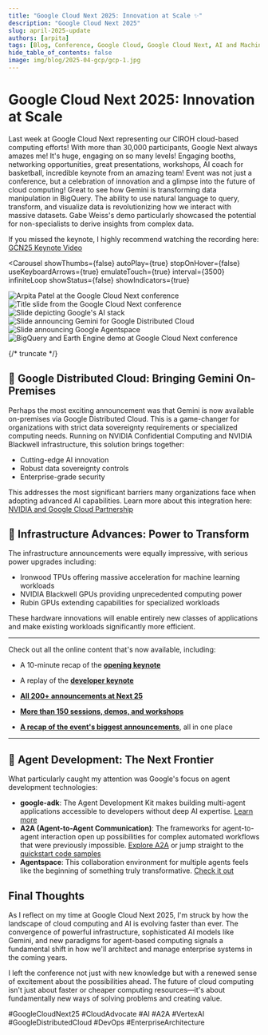 ```yaml
---
title: "Google Cloud Next 2025: Innovation at Scale ✨"
description: "Google Cloud Next 2025"
slug: april-2025-update
authors: [arpita]
tags: [Blog, Conference, Google Cloud, Google Cloud Next, AI and Machine Learning]
hide_table_of_contents: false
image: img/blog/2025-04-gcp/gcp-1.jpg
---
```



# Google Cloud Next 2025: Innovation at Scale

Last week at Google Cloud Next representing our CIROH cloud-based computing efforts! With more than 30,000 participants, Google Next always amazes me! It's huge, engaging on so many levels! Engaging booths, networking opportunities, great presentations, workshops, AI coach for basketball, incredible keynote from an amazing team! Event was not just a conference, but a celebration of innovation and a glimpse into the future of cloud computing! 
Great to see how Gemini is transforming data manipulation in BigQuery. The ability to use natural language to query, transform, and visualize data is revolutionizing how we interact with massive datasets. Gabe Weiss's demo particularly showcased the potential for non-specialists to derive insights from complex data.

If you missed the keynote, I highly recommend watching the recording here: [GCN25 Keynote Video](https://www.youtube.com/live/VABwMpL3JCo?t=3564s)

<Carousel
  showThumbs={false}
  autoPlay={true}
  stopOnHover={false}
  useKeyboardArrows={true}
  emulateTouch={true}
  interval={3500}
  infiniteLoop
  showStatus={false}
  showIndicators={true}
  >
  <div style= {{ display: 'flex', justifyContent: 'center', alignItems: 'center' }}>
    <img src={useBaseUrl("/img/blog/2025-04-gcp/gcp-1.jpg")}
      style={{ width: 'auto', maxHeight: '500px', borderRadius: '8px', boxShadow: '0 4px 8px rgba(0, 0, 0, 0.1)' }}
      alt="Arpita Patel at the Google Cloud Next conference"
      />
  </div>
  <div style= {{ display: 'flex', justifyContent: 'center', alignItems: 'center' }}>
    <img src={useBaseUrl("/img/blog/2025-04-gcp/gcp-2.jpg")}
      style={{ width: 'auto', maxHeight: '500px', borderRadius: '8px', boxShadow: '0 4px 8px rgba(0, 0, 0, 0.1)' }}
      alt="Title slide from the Google Cloud Next conference"
      />
  </div>
  <div style= {{ display: 'flex', justifyContent: 'center', alignItems: 'center' }}>
  <img src={useBaseUrl("/img/blog/2025-04-gcp/gcp-3.jpg")}
    style={{ width: 'auto', maxHeight: '500px', borderRadius: '8px', boxShadow: '0 4px 8px rgba(0, 0, 0, 0.1)' }}
    alt="Slide depicting Google's AI stack"
    />
  </div>
  <div style= {{ display: 'flex', justifyContent: 'center', alignItems: 'center' }}>
  <img src={useBaseUrl("/img/blog/2025-04-gcp/gcp-4.jpg")}
    style={{ width: 'auto', maxHeight: '500px', borderRadius: '8px', boxShadow: '0 4px 8px rgba(0, 0, 0, 0.1)' }}
    alt='Slide announcing Gemini for Google Distributed Cloud'
    />
  </div>
  <div style= {{ display: 'flex', justifyContent: 'center', alignItems: 'center' }}>
  <img src={useBaseUrl("/img/blog/2025-04-gcp/gcp-5.jpg")}
    style={{ width: 'auto', maxHeight: '500px', borderRadius: '8px', boxShadow: '0 4px 8px rgba(0, 0, 0, 0.1)' }}
    alt='Slide announcing Google Agentspace'
    />
  </div>
  <div style= {{ display: 'flex', justifyContent: 'center', alignItems: 'center' }}>
  <img src={useBaseUrl("/img/blog/2025-04-gcp/gcp-6.jpg")}
    style={{ width: 'auto', maxHeight: '500px', borderRadius: '8px', boxShadow: '0 4px 8px rgba(0, 0, 0, 0.1)' }}
    alt="BigQuery and Earth Engine demo at Google Cloud Next conference"
    />
  </div>
</Carousel>

{/* truncate */}

## 📢 Google Distributed Cloud: Bringing Gemini On-Premises  

Perhaps the most exciting announcement was that Gemini is now available on-premises via Google Distributed Cloud. This is a game-changer for organizations with strict data sovereignty requirements or specialized computing needs. Running on NVIDIA Confidential Computing and NVIDIA Blackwell infrastructure, this solution brings together:

* Cutting-edge AI innovation
* Robust data sovereignty controls
* Enterprise-grade security

This addresses the most significant barriers many organizations face when adopting advanced AI capabilities. Learn more about this integration here: [NVIDIA and Google Cloud Partnership](https://blogs.nvidia.com/blog/google-cloud-next-agentic-ai-reasoning/?ncid=so-link-994345)

## 📢 Infrastructure Advances: Power to Transform  

The infrastructure announcements were equally impressive, with serious power upgrades including:

* Ironwood TPUs offering massive acceleration for machine learning workloads
* NVIDIA Blackwell GPUs providing unprecedented computing power
* Rubin GPUs extending capabilities for specialized workloads

These hardware innovations will enable entirely new classes of applications and make existing workloads significantly more efficient.

---
Check out all the online content that's now available, including:

* A 10-minute recap of the **[opening keynote](https://www.youtube.com/watch?v=dwgmfSOZNoQ)**

* A replay of the **[developer keynote](https://cloud.withgoogle.com/next/25/session-library?session=DEVKEY&utm_source=cloud_sfdc&utm_medium=email&utm_campaign=FY25-Q2-global-EXP106-physicalevent-er-next25-mc&utm_content=global_next25_15a_Op_TY_Gen_Physical_P0&utm_term=-&pref=K&mkt_tok=ODA4LUdKVy0zMTQAAAGZ0-XTI1zyO8s06QZoyvgraE3UtbUUHR0uePcaqzFX_xqCAKR4ho4Qwooku00DFireAGAYlcr90vjFdOkYug_UvoFWtCCvWZQ2D0Bc0I3mEv-Pq4aQOho#all)**

* **[All 200+ announcements at Next 25](https://cloud.google.com/blog/topics/google-cloud-next/google-cloud-next-2025-wrap-up?e=48754805&utm_source=cloud_sfdc&utm_medium=email&utm_campaign=FY25-Q2-global-EXP106-physicalevent-er-next25-mc&utm_content=global_next25_15a_Op_TY_Gen_Physical_P0&utm_term=-&pref=K&mkt_tok=ODA4LUdKVy0zMTQAAAGZ0-XTI69fG5pO1vzMqcs_tymd4-sQLUtRJH6j9g_F6FnNE3GwFkGx5qaC_d7bpF6BtvFK849zOz5VS6dCHtDlYAj-Pu4us2FvFnOic887xHl2eU-7N7U)**

* **[More than 150 sessions, demos, and workshops](https://cloud.withgoogle.com/next/25/session-library?mkt_tok=ODA4LUdKVy0zMTQAAAGZ0-XTI3kqz4RKnkWcKk0PQCYROhFCDELXMik1KDwmzDWf41vgL_ELHIf_FBVQXs_dqY4WynUDvgOkY-uWPcTqY1LFvQ5_ZTu-4G3DF3Kiw3jjD2WoUlc#all)**

* **[A recap of the event's biggest announcements](https://blog.google/products/google-cloud/next-2025/?utm_source=cloud_sfdc&utm_medium=email&utm_campaign=FY25-Q2-global-EXP106-physicalevent-er-next25-mc&utm_content=global_next25_15a_Op_TY_Gen_Physical_P0&utm_term=-&pref=K&mkt_tok=ODA4LUdKVy0zMTQAAAGZ0-XTI_yfyMB7QGUk4YFUIc7l-BY4tQW4ngSexZ5T54GQiwNwRk29ld_8wAYWVv39I8lBbtKokyjv8Wrdht9YFpHFVhMj8QeYF5Npd2zgjzvC_iX5wnQ)**, all in one place


---

## 📢 Agent Development: The Next Frontier  

What particularly caught my attention was Google's focus on agent development technologies:

* **google-adk**: The Agent Development Kit makes building multi-agent applications accessible to developers without deep AI expertise. [Learn more](https://developers.googleblog.com/en/agent-development-kit-easy-to-build-multi-agent-applications/)
* **A2A (Agent-to-Agent Communication)**: The frameworks for agent-to-agent interaction open up possibilities for complex automated workflows that were previously impossible. [Explore A2A](https://developers.googleblog.com/en/a2a-a-new-era-of-agent-interoperability/) or jump straight to the [quickstart code samples](https://google.github.io/A2A/#/)
* **Agentspace**: This collaboration environment for multiple agents feels like the beginning of something truly transformative. [Check it out](https://cloud.google.com/blog/products/ai-machine-learning/google-agentspace-enables-the-agent-driven-enterprise)


## Final Thoughts

As I reflect on my time at Google Cloud Next 2025, I'm struck by how the landscape of cloud computing and AI is evolving faster than ever. The convergence of powerful infrastructure, sophisticated AI models like Gemini, and new paradigms for agent-based computing signals a fundamental shift in how we'll architect and manage enterprise systems in the coming years.

I left the conference not just with new knowledge but with a renewed sense of excitement about the possibilities ahead. The future of cloud computing isn't just about faster or cheaper computing resources—it's about fundamentally new ways of solving problems and creating value.

#GoogleCloudNext25 #CloudAdvocate #AI #A2A #VertexAI #GoogleDistributedCloud #DevOps #EnterpriseArchitecture

